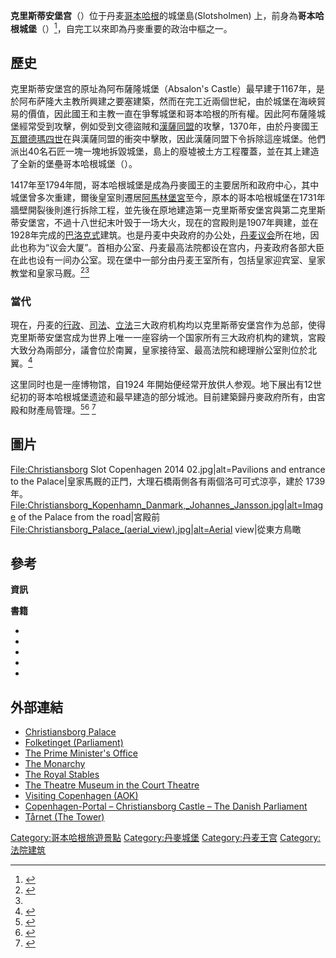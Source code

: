 {{noteTA
|T = zh-tw:克里斯蒂安堡皇宮; zh-hk:克里斯蒂安堡宫; zh-cn:克里斯蒂安堡宫;
|1 = zh-tw:克里斯蒂安堡皇宮; zh-hk:克里斯蒂安堡宫; zh-cn:克里斯蒂安堡宫;
}}
{{Infobox building
|name                    = 克里斯蒂安堡皇宮
|image_size              = 350px
|image                   = 2018 - Christiansborg from the Marble Bridge.jpg
|image_caption           = 2018年4月的皇宮
|native_name             = ''Christiansborg Slot''
|native_name_lang        = da
|location_town           = [[哥本哈根|哥本哈根]]
|location_country        = {{DEN}}
|map_caption             = Location within Copenhagen
|building_type           = 王宮
|architect               = 埃利亞斯·大衛·豪塞爾<br />克里斯蒂安·弗雷德里克·漢森<br />托瓦爾德·約根森
|client                  = 
|engineer                = 
|construction_start_date = 1907年
|completion_date         = 1928年
|date_demolished         = 
|cost                    = 
|structural_system       = 
|style                   = [[巴洛克建筑|巴洛克建筑]]<br /> [[新古典主義|新古典主義]]<br /> 新巴洛克式建築
}}
'''克里斯蒂安堡宫'''（{{lang-da|Christiansborg Slot}}）位于丹麦[[哥本哈根|哥本哈根]]的城堡島(Slotsholmen) 上，前身為'''哥本哈根城堡'''（{{lang-da|Københavns Slot}}）<ref name="visitcopenhagen.com">{{cite web|url=http://www.visitcopenhagen.com/copenhagen/ruins-under-christiansborg-palace-gdk423233|title=Ruins under Christiansborg Palace|website=visitcopenhagen.com|access-date=29 March 2018|archive-date=2017-07-23|archive-url=https://web.archive.org/web/20170723104645/http://www.visitcopenhagen.com/copenhagen/ruins-under-christiansborg-palace-gdk423233}}</ref>，自完工以來即為丹麥重要的政治中樞之一。

==歷史==
克里斯蒂安堡宫的原址為阿布薩隆城堡（Absalon's Castle）最早建于1167年，是於阿布萨隆大主教所興建之要塞建築，然而在完工近兩個世紀，由於城堡在海峽貿易的價值，因此國王和主教一直在爭奪城堡和哥本哈根的所有權。因此阿布薩隆城堡經常受到攻擊，例如受到文德盜賊和[[漢薩同盟|漢薩同盟]]的攻擊，1370年，由於丹麥國王[[瓦尔德玛四世|瓦爾德瑪四世]]在與漢薩同盟的衝突中擊敗，因此漢薩同盟下令拆除這座城堡。他們派出40名石匠一塊一塊地拆毀城堡，島上的廢墟被土方工程覆蓋，並在其上建造了全新的堡壘哥本哈根城堡（{{lang-da|Københavns Slot}}）。

1417年至1794年間，哥本哈根城堡是成為丹麥國王的主要居所和政府中心，其中城堡曾多次重建，爾後皇室則遷居[[阿馬林堡宮|阿馬林堡宮]]至今，原本的哥本哈根城堡在1731年牆壁開裂後則進行拆除工程，並先後在原地建造第一克里斯蒂安堡宮與第二克里斯蒂安堡宮，不過十八世纪末叶毁于一场大火，现在的宫殿則是1907年興建，並在1928年完成的[[巴洛克式|巴洛克式]]建筑。也是丹麦中央政府的办公处，[[丹麦议会|丹麦议会]]所在地，因此也称为“议会大厦”。首相办公室、丹麦最高法院都设在宫内，丹麦政府各部大臣在此也设有一间办公室。现在堡中一部分由丹麦王室所有，包括皇家迎宾室、皇家教堂和皇家马厩。<ref>{{cite web |url=http://stm.dk/_a_2759.html |work=[[Statsministeriet|Statsministeriet]] |access-date=19 September 2018 |title=History |archive-date=2020-02-21 |archive-url=https://web.archive.org/web/20200221023938/http://www.stm.dk/_a_2759.html }}</ref><ref name="Civil-list"/>

===當代===
現在，丹麦的[[行政机构|行政]]、[[司法機構|司法]]、[[立法机构|立法]]三大政府机构均以克里斯蒂安堡宫作为总部，使得克里斯蒂安堡宫成为世界上唯一一座容纳一个国家所有三大政府机构的建筑，宮殿大致分為兩部分，議會位於南翼，皇家接待室、最高法院和總理辦公室則位於北翼。<ref name="TheDanishParliament">{{cite web |url=https://www.thedanishparliament.dk/en/christiansborg-palace/the-history-of-christiansborg-palace |title=The History of Christiansborg |access-date=19 September 2018 |work=[[Danish_Parliament|Danish Parliament]] |archive-date=2020-03-04 |archive-url=https://web.archive.org/web/20200304202916/https://www.thedanishparliament.dk/en/christiansborg-palace/the-history-of-christiansborg-palace }}</ref> 

这里同时也是一座博物馆，自1924 年開始便经常开放供人参观。地下展出有12世纪初的哥本哈根城堡遗迹和最早建造的部分城池。目前建築歸丹麥政府所有，由宮殿和財產局管理。<ref>{{cite web| url=http://kongehuset.dk/english/Historical-Collections/Coaches-and-horses| title=Coaches and horses| publisher=The Danish Monarchy| access-date=21 July 2012| archive-date=2012-02-29| archive-url=https://web.archive.org/web/20120229005722/http://kongehuset.dk/english/Historical-Collections/Coaches-and-horses}}</ref><ref>{{cite web| url=http://www.teatermuseet.dk/?sid=13| title=About the museum| publisher=Teatermuseet| access-date=21 July 2012| archive-date=2018-09-23| archive-url=https://web.archive.org/web/20180923123859/http://www.teatermuseet.dk/?sid=13}}</ref>
<ref>{{cite web| url=http://taarnet.dk/praktisk-info/?lang=en| title=Practical Info, Tårnet| publisher=Tårnet| access-date=26 June 2015| archive-date=2018-03-26| archive-url=https://web.archive.org/web/20180326021641/http://taarnet.dk/praktisk-info/?lang=en}}</ref>



==圖片==
<gallery class="center" widths="170" heights="150">
File:Christiansborg Slot Copenhagen 2014 02.jpg|alt=Pavilions and entrance to the Palace|皇家馬厩的正門，大理石橋兩側各有兩個洛可可式涼亭，建於 1739 年。
File:Christiansborg_Kopenhamn_Danmark,_Johannes_Jansson.jpg|alt=Image of the Palace from the road|宮殿前
File:Christiansborg_Palace_(aerial_view).jpg|alt=Aerial view|從東方鳥瞰
</gallery>

==參考==
'''資訊'''
{{Reflist|refs=
<ref name="Civil-list">{{cite web| url=https://www.retsinformation.dk/Forms/R0710.aspx?id=45896| title=Lov om Dronning Margrethe den Andens civilliste|trans-title=Act on Queen Margrethe the Second's civil list| language=da| publisher=Retsinformation.dk| access-date=6 May 2011}}</ref>
}}

'''書籍'''
* {{cite book| last=Elling| first=Christian| title=Christiansborg-Interiører. Studier over Residensslottets Historie i det 18. Aarhundrede| location=Copenhagen| year=1944| language=da|ref=elling}}
* {{cite book|last=Hvidt| first=Kristian|author2=Ellehøj, Svend |author3=Norn, Otto | title=Christiansborg Slot| others=Udgivet af Folketingets Præsidium| publisher=Nyt Nordisk Forlag Arnold Busck| year=1975| language=da |isbn=87-1701955-9| location=Copenhagen| ref=hvidt}}
* {{cite book| last=Larsen| first=Thomas; Steensbeck, Bjarne; Ørsted, Bjarke| title=Borgen - Christiansborg 100 år|isbn=978-87-02-05968-7| location=Copenhagen| publisher=Gyldendal| language=da|ref=larsen}}
* {{cite book| last=Lund| first=Hakon| editor=Bramsen, Bo| title=København, før og nu - og aldrig| chapter=Bind 1: Slotsholmen| isbn=87-7807720-6| year=1987| publisher=Palle Fogtdal| location=Copenhagen| language=da| ref=lund}}
* {{cite book| last=Thorsen| first=Svend| title=Danmarks Folketing - om dets hus og historie| year=1961| publisher=J.H.Schultz Forlag| location=Copenhagen| language=da| ref=thorsen}}
{{refend}}

==外部連結==
{{Commons|Christiansborg Palace}}
* [http://kongeligeslotte.dk/en/palaces-and-gardens/christiansborg-palace.html Christiansborg Palace] {{Wayback|url=http://kongeligeslotte.dk/en/palaces-and-gardens/christiansborg-palace.html |date=20220517030208 }}
* [https://web.archive.org/web/20070127095717/http://www.folketinget.dk/ Folketinget (Parliament)]
* [https://web.archive.org/web/20090409063803/http://www.stm.dk/_a_1644.html The Prime Minister's Office]
* [http://kongehuset.dk/english/front-page The Monarchy] {{Wayback|url=http://kongehuset.dk/english/front-page |date=20160801124820 }}
* [https://web.archive.org/web/20090513091253/http://kongehuset.dk/publish.php?dogtag=k_en_col_sta The Royal Stables]
* [http://www.teatermuseet.dk The Theatre Museum in the Court Theatre] {{Wayback|url=http://www.teatermuseet.dk/ |date=20070401132336 }}
* [http://www.aok.dk Visiting Copenhagen (AOK)] {{Wayback|url=http://www.aok.dk/ |date=20160426164609 }}
* [http://www.copenhagenet.dk/CPH-Map/CPH-Chrborg-R.asp Copenhagen-Portal – Christiansborg Castle – The Danish Parliament] {{Wayback|url=http://www.copenhagenet.dk/CPH-Map/CPH-Chrborg-R.asp |date=20100921091128 }}
* [http://taarnet.dk/?lang=en Tårnet (The Tower)] {{Wayback|url=http://taarnet.dk/?lang=en |date=20150627021021 }}
{{丹麦王宫}}

[[Category:哥本哈根旅遊景點|Category:哥本哈根旅遊景點]]
[[Category:丹麥城堡|Category:丹麥城堡]]
[[Category:丹麦王宫|Category:丹麦王宫]]
[[Category:法院建筑|Category:法院建筑]]